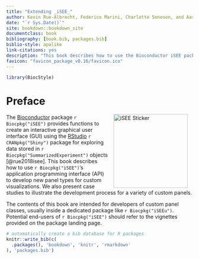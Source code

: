 ```yaml
--- 
title: "Extending _iSEE_"
author: Kevin Rue-Albrecht, Federico Marini, Charlotte Soneson, and Aaron Lun
date: "`r Sys.Date()`"
site: bookdown::bookdown_site
documentclass: book
bibliography: [book.bib, packages.bib]
biblio-style: apalike
link-citations: yes
description: "This book describes how to use the Bioconductor iSEE package to create web-applications for exploring data stored in SummarizedExperiment objects."
favicon: "favicon_package_v0.16/favicon.ico"
---
```


```r
library(BiocStyle)
```

# Preface {-}

<a href="https://bioconductor.org/packages/iSEE"><img src="https://github.com/Bioconductor/BiocStickers/raw/master/iSEE/iSEE.png" width="200" alt="iSEE Sticker" align="right" style="margin: 0 1em 0 1em" /></a> 

The [Bioconductor](https://bioconductor.org/) package `r Biocpkg("iSEE")` provides functions to create an interactive graphical user interface (GUI) using the [RStudio](https://rstudio.com/) `r CRANpkg("Shiny")` package for exploring data stored in `r Biocpkg("SummarizedExperiment")` objects [@rue2018isee].
This book describes how to use `r Biocpkg("iSEE")`'s application programming interface (API) to develop new panel types for custom visualizations.
We also present case studies to illustrate the development process for a variety of custom panels.

The contents of this book are intended for developers of custom panel classes, usually inside a dedicated package like `r Biocpkg("iSEEu")`.
Potential end-users of `r Biocpkg("iSEE")` should refer to the vignettes provided on the package landing page.

```r
# automatically create a bib database for R packages
knitr::write_bib(c(
  .packages(), 'bookdown', 'knitr', 'rmarkdown'
), 'packages.bib')
```
